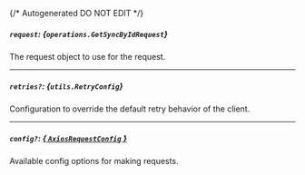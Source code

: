 {/* Autogenerated DO NOT EDIT  */}

##### `request`: *{`operations.GetSyncByIdRequest`}*
The request object to use for the request.
<Collapsible openLabel={Labels.showProperties} closeLabel={Labels.hideProperties}>
    <GetSyncByIdRequest/>
</Collapsible>

---
##### `retries?`: *{`utils.RetryConfig`}*
Configuration to override the default retry behavior of the client.
<Collapsible openLabel={Labels.showProperties} closeLabel={Labels.hideProperties}>
    <Retryconfig/>
</Collapsible>

---
##### `config?`: [*{ `AxiosRequestConfig` }*](https://axios-http.com/docs/req_config)
Available config options for making requests.


